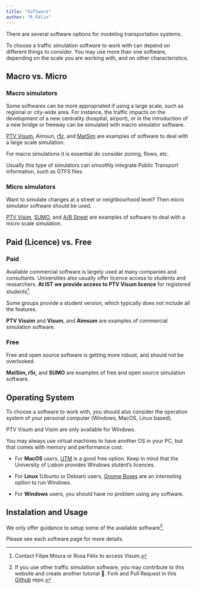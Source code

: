 ```yaml
---
title: "Software"
author: "R Félix"
---
```


There are several software options for modeling transportation systems.

To choose a traffic simulation software to work with can depend on different things to consider.
You may use more than one software, depending on the scale you are working with, and on other characteristics.

## Macro vs. Micro

### Macro simulators

Some softwares can be more appropriated if using a large scale, such as regional or city-wide area.
For instance, the traffic impacts on the development of a new centrality (hospital, airport), or in the introduction of a new bridge or freeway can be simulated with macro simulator software.

[PTV Visum](visum.qmd), Aimsun, [r5r](rr5r.qmd), and [MatSim](matsim.qmq) are examples of software to deal with a large scale simulation.

For macro simulations it is essential do consider zoning, flows, etc.

Usually this type of simulators can smoothly integrate Public Transport information, such as GTFS files.

### Micro simulators

Want to simulate changes at a street or neighbourhood level?
Then micro simulator software should be used.

[PTV Visim](vissim.qmd), [SUMO](sumo.qmd), and [A/B Street](https://a-b-street.github.io/docs/software/abstreet.html) are examples of software to deal with a micro scale simulation.

## Paid (Licence) vs. Free

### Paid

Available commercial software is largely used at many companies and consultants.
Universities also usually offer licence access to students and researchers.
**At IST we provide access to PTV Visum licence** for registered students[^1].

[^1]: Contact Filipe Moura or Rosa Félix to access Visum.

Some groups provide a student version, which typically does not include all the features.

**PTV Vissim** and **Visum**, and **Aimsum** are examples of commercial simulation software.

### Free

Free and open source software is getting more robust, and should not be overlooked.

**MatSim, r5r,** and **SUMO** are examples of free and open source simulation software.

## Operating System {#operating-system}

To choose a software to work with, you should also consider the operation system of your personal computer (Windows, MacOS, Linux based).

PTV Visum and Visim are only available for Windows.

You may always use virtual machines to have another OS in your PC, but that comes with memory and performance cost.

-   For **MacOS** users, [UTM](https://getutm.app/) is a good free option.
    Keep in mind that the University of Lisbon provides Windows stutent's licences.

-   For **Linux** (Ubuntu or Debian) users, [Gnome Boxes](https://apps.gnome.org/Boxes/) are an interesting option to run Windows.

-   For **Windows** users, you should have no problem using any software.

## Instalation and Usage

We only offer guidance to setup some of the available software[^2].

[^2]: If you use other traffic simulation software, you may contribute to this website and create another tutorial 🙂.
    Fork and Pull Request in this [Github](https://github.com/U-Shift/Traffic-Simulation-Models) repo.

Please see each software page for more details.
